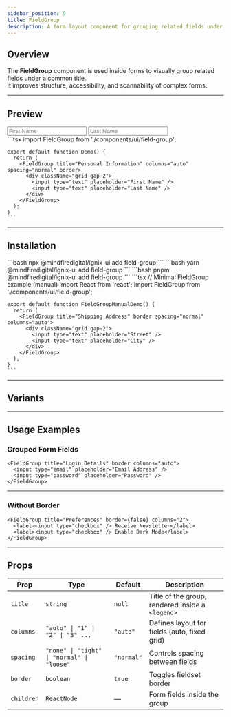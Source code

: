 ```yaml
---
sidebar_position: 9
title: FieldGroup
description: A form layout component for grouping related fields under a common title with optional border and flexible layouts.
---
```



## Overview

The **FieldGroup** component is used inside forms to visually group related fields under a common title.  
It improves structure, accessibility, and scannability of complex forms.

---

## Preview

<Tabs defaultValue="preview">
  <TabItem value="preview" label="Preview" default>
    <div className="p-4 border rounded-lg">
      <FieldGroup title="Personal Information" columns="auto" spacing="normal" border={true}>
        <div className="grid gap-2">
          <input type="text" placeholder="First Name" className="border p-2 rounded" />
          <input type="text" placeholder="Last Name" className="border p-2 rounded" />
        </div>
      </FieldGroup>
    </div>
  </TabItem>

  <TabItem value="code" label="Code">
    ```tsx
    import FieldGroup from './components/ui/field-group';

    export default function Demo() {
      return (
        <FieldGroup title="Personal Information" columns="auto" spacing="normal" border>
          <div className="grid gap-2">
            <input type="text" placeholder="First Name" />
            <input type="text" placeholder="Last Name" />
          </div>
        </FieldGroup>
      );
    }
    ```
  </TabItem>
</Tabs>

---

## Installation

<Tabs>
  <TabItem value="npm" label="npm" default>
    ```bash
    npx @mindfiredigital/ignix-ui add field-group
    ```
  </TabItem>

  <TabItem value="yarn" label="Yarn">
    ```bash
    yarn @mindfiredigital/ignix-ui add field-group
    ```
  </TabItem>

  <TabItem value="pnpm" label="pnpm">
    ```bash
    pnpm @mindfiredigital/ignix-ui add field-group
    ```
  </TabItem>

  <TabItem value="manual" label="manual">
    ```tsx
    // Minimal FieldGroup example (manual)
    import React from 'react';
    import FieldGroup from './components/ui/field-group';

    export default function FieldGroupManualDemo() {
      return (
        <FieldGroup title="Shipping Address" border spacing="normal" columns="auto">
          <div className="grid gap-2">
            <input type="text" placeholder="Street" />
            <input type="text" placeholder="City" />
          </div>
        </FieldGroup>
      );
    }
    ```
  </TabItem>
</Tabs>

---

## Variants

<FieldGroupDemo />

---

## Usage Examples

### Grouped Form Fields

```tsx
<FieldGroup title="Login Details" border columns="auto">
  <input type="email" placeholder="Email Address" />
  <input type="password" placeholder="Password" />
</FieldGroup>
```

---

### Without Border

```tsx
<FieldGroup title="Preferences" border={false} columns="2">
  <label><input type="checkbox" /> Receive Newsletter</label>
  <label><input type="checkbox" /> Enable Dark Mode</label>
</FieldGroup>
```

---

## Props

| Prop       | Type                                | Default   | Description |
|------------|-------------------------------------|-----------|-------------|
| `title`    | `string`                            | `null`    | Title of the group, rendered inside a `<legend>` |
| `columns`  | `"auto" \| "1" \| "2" \| "3" ...`   | `"auto"`  | Defines layout for fields (auto, fixed grid) |
| `spacing`  | `"none" \| "tight" \| "normal" \| "loose"` | `"normal"` | Controls spacing between fields |
| `border`   | `boolean`                           | `true`    | Toggles fieldset border |
| `children` | `ReactNode`                         | —         | Form fields inside the group |
